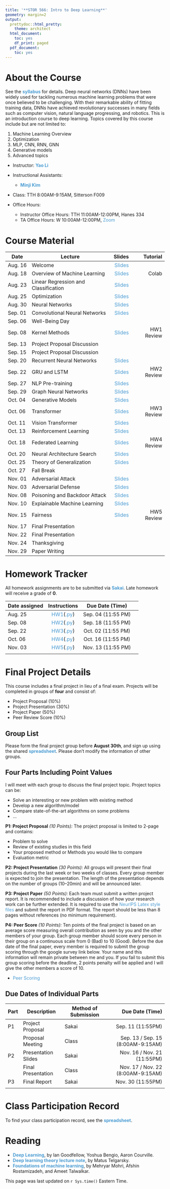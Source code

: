 ```yaml
---
title: '**STOR 566: Intro to Deep Learning**'
geometry: margin=2
output:
  prettydoc::html_pretty:
    theme: architect
  html_document:
    toc: yes
    df_print: paged
  pdf_document:
    toc: yes
---
```


<style type="text/css">

div {
color: #13294B;
}

#TOC {
  color: #4B9CD3;
}

.list-group-item.active, .list-group-item.active:focus, .list-group-item.active:hover {
  color: #4B9CD3;
  background-color: #13294B;
}

a:link {
    color: #4B9CD3;
    text-decoration: none;
}

a:visited {
        text-decoration: none;
color: #4B9CD3;

}
a:hover {
color: #4B9CD3;
background-color: #13294B;
}

.main-container {
  max-width: 300px;
  margin-left: auto;
  margin-right: auto;
}

.column {
  float: left;
  width: 50%;
}

.row:after {
  content: "";
  display: table;
  clear: both;
} 

</style>

# **About the Course**

See the **[syllabus](Syllabi/566_Syllabus.pdf)** for details. Deep neural networks (DNNs) have been widely used for tackling numerous machine learning problems that were once believed to be challenging. With their remarkable ability of fitting training data, DNNs have achieved revolutionary successes in many fields such as computer vision, natural language progressing, and robotics. This is an introduction course to deep learning. Topics covered by this course include but are not limited to:

1. Machine Learning Overview
2. Optimization
3. MLP, CNN, RNN, GNN
4. Generative models
5. Advanced topics

- Instructor: **[Yao Li](https://liyao880.github.io/yaoli/)**

- Instructional Assistants: 
    - **[Minji Kim](https://stor.unc.edu/people/graduate-students/)**

- Class: TTH 8:00AM-9:15AM, Sitterson F009
    
- Office Hours:
    - Instructor Office Hours: TTH 11:00AM-12:00PM, Hanes 334
    - TA Office Hours: W 10:00AM-12:00PM, [Zoom](https://zoom.us/j/5869650522?pwd=bHJOcnVscFIvblJaSk5idFVuWXFXUT09)


# **Course Material**

| Date | Lecture | Slides | Tutorial|
|------|------------------|-------:|-----:|
|Aug. 16| Welcome |[Slides](Lecture/Lecture01/)| |
|Aug. 18| Overview of Machine Learning |[Slides]()| Colab|
|Aug. 23| Linear Regression and Classification |[Slides]()| |
|Aug. 25| Optimization |[Slides]()| |
|Aug. 30| Neural Networks |[Slides]()| |
|Sep. 01| Convolutional Neural Networks |[Slides]()| |
|Sep. 06| Well-Being Day || |
|Sep. 08| Kernel Methods |[Slides]()| HW1 Review|
|Sep. 13| Project Proposal Discussion || |
|Sep. 15| Project Proposal Discussion || |
|Sep. 20| Recurrent Neural Networks |[Slides]()| |
|Sep. 22| GRU and LSTM |[Slides]()|HW2 Review |
|Sep. 27| NLP Pre-training |[Slides]()| |
|Sep. 29| Graph Neural Networks |[Slides]()| |
|Oct. 04| Generative Models |[Slides]()| |
|Oct. 06| Transformer |[Slides]()| HW3 Review|
|Oct. 11| Vision Transformer |[Slides]()| |
|Oct. 13| Reinforcement Learning |[Slides]()| |
|Oct. 18| Federated Learning |[Slides]()| HW4 Review |
|Oct. 20| Neural Architecture Search |[Slides]()| |
|Oct. 25| Theory of Generalization |[Slides]()| |
|Oct. 27| Fall Break || |
|Nov. 01| Adversarial Attack |[Slides]()| |
|Nov. 03| Adversarial Defense |[Slides]()| |
|Nov. 08| Poisoning and Backdoor Attack |[Slides]()| |
|Nov. 10| Explainable Machine Learning |[Slides]()| |
|Nov. 15| Fairness |[Slides]()| HW5 Review|
|Nov. 17| Final Presentation || |
|Nov. 22| Final Presentation || |
|Nov. 24| Thanksgiving || |
|Nov. 29| Paper Writing || |


# **Homework Tracker**

All homework assignments are to be submitted via **[Sakai](https://sakai.unc.edu/welcome/)**. Late homework will receive a grade of **0**.

| Date assigned | Instructions | Due Date (Time) |
|----------|:--------:|:-------------:|----------------:|
| Aug. 25  | [HW1]()([.py]()) |  Sep. 04 (11:55 PM) |
| Sep. 08  | [HW2]()([.py]()) |  Sep. 18 (11:55 PM) |
| Sep. 22  | [HW3]()([.py]()) |  Oct. 02 (11:55 PM) |
| Oct. 06  | [HW4]()([.py]()) |  Oct. 16 (11:55 PM) |
| Nov. 03  | [HW5]()([.py]()) |  Nov. 13 (11:55 PM) |
|          |        |           |

# **Final Project Details**

This course includes a final project in lieu of a final exam. Projects will be completed in groups of **four** and consist of:

- Project Proposal (10%)
- Project Presentation (30%)
- Project Paper (50%)
- Peer Review Score (10%)

## Group List

Please form the final project group before **August 30th**, and sign up using the shared **[spreadsheet](https://docs.google.com/spreadsheets/d/1tbKkaZUSgc5aJsr4jqzF2ylP9AOmOGH2t2P95ZOgPp8/edit?usp=sharing)**. Please don't modify the information of other groups.

## Four Parts Including Point Values

I will meet with each group to discuss the final project topic. Project topics can be:

- Solve an interesting or new problem with existing method
- Develop a new algorithm/model
- Compare state-of-the-art algorithms on some problems
- ...

**P1: Project Proposal** *(10 Points):* The project proposal is limited to 2-page and contains:

- Problem to solve
- Review of existing studies in this field
- Your proposed method or Methods you would like to compare
- Evaluation metric

**P2: Project Presentation** *(30 Points):* All groups will present their final projects during the last week or two weeks of classes. Every group member is expected to join the presentation. The length of the presentation depends on the number of groups (10–20min) and will be announced later.
    
**P3: Project Paper** *(50 Points):* Each team must submit a written project report. It is recommended to include a discussion of how your research work can be further extended. It is required to use the [NeurIPS Latex style files](https://neurips.cc/Conferences/2022/PaperInformation/StyleFiles) and submit the report in PDF format. The report should be less than 8 pages without references (no minimum requirement).

**P4: Peer Score** *(10 Points):* Ten points of the final project is based on an average score measuring overall contribution as seen by you and the other members of your group. Each group member should score every person in their group on a continuous scale from 0 (Bad) to 10 (Good). Before the due date of the final paper, every member is required to submit the group scoring through the google survey link below. Your name and this information will remain private between me and you. If you fail to submit this group scoring before the deadline, 2 points penalty will be applied and I will give the other members a score of 10.

- [Peer Scoring]()

    
## Due Dates of Individual Parts

| Part | Description |Method of Submission| Due Date (Time) |
|------|-------------|-------------------|----------------:|
| P1  | Project Proposal | Sakai | Sep. 11 (11:55PM)|
|   | Proposal Meeting | Class | Sep. 13 / Sep. 15 (8:00AM-9:15AM)|
| P2  | Presentation Slides |Sakai| Nov. 16 / Nov. 21 (11:55PM)|
|   | Final Presentation|Class| Nov. 17 / Nov. 22 (8:00AM-9:15AM)|
| P3  | Final Report|Sakai|Nov. 30 (11:55PM)|
||||

# **Class Participation Record**

To find your class participation record, see the **[spreadsheet]()**.


# **Reading**

- **[Deep Learning](https://www.deeplearningbook.org/)**, by Ian Goodfellow, Yoshua Bengio, Aaron Courville. 
- **[Deep learning theory lecture note](https://mjt.cs.illinois.edu/dlt/)**, by Matus Telgarsky.
- **[Foundations of machine learning ](https://cs.nyu.edu/~mohri/mlbook/)**, by Mehryar Mohri, Afshin Rostamizadeh, and Ameet Talwalkar.


This page was last updated on `r Sys.time()` Eastern Time.
